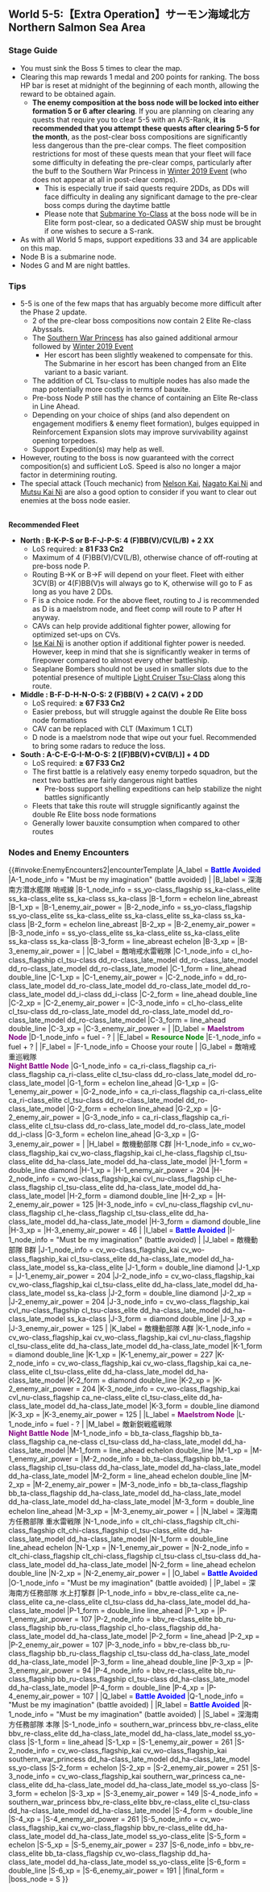 ==World 5-5:【Extra Operation】サーモン海域北方 Northern Salmon Sea Area==
{{LabSortieworld
| map = 5-5 Map.png
| difficulty = ☆☆☆☆☆☆☆☆☆☆☆
| item = {{ammo}}
| exp =  450
| code = 第二次サーモン海戦 ([[wikipedia:Battle_of_the_Eastern_Solomons|Second Battle of the Solomon Sea]])
| jptext = 南方海域に敵の有力な機動部隊の接近が確認された。空母機動部隊を以て、これを迎撃せよ！
| entext = The approach of a powerful enemy task force has been confirmed in southern waters.  Form a carrier task force and intercept it!
| aircon = 
{{AirControlSystem
| Map = 5-5 North
| Fleet = 2(F)BB(V) 2CV(L) 2XX
| Route = B-K-P-S
| AS = 392
| Notes = 35% chance of offrouting if wildcards are (F)BB(V), CV(L) or SS(V).<br/>BBs and CVs are interchangeable.
}} 
{{AirControlSystem
| Map = 5-5 Middle
| Fleet = 2(F)BB(V) 2DD CA(V) XX (XX = CA(V) or CLT)
| Route = B-F-D-H-N-O-S
| AS = 392
| Notes = 
}} 
{{AirControlSystem
| Map = 5-5 South
| Fleet = 2(F)BB(V) 4DD<br/>2(F)BB(V) 2XX 2DD (XX != (F)BB(V) or CV(L))
| Route = A-C-E-G-I-M-O-S
| AS = 392
| Notes = BBs and CVs are interchangeable. If using less than 4 DDs, fleet must have 4 Drum/DLC equipped on 4 ships.
}} 
}}
===Stage Guide===
{{MapBranchingTable
|title = 5-5 Branching Rules
|expand = true
|id = 5-5
|0 -> A/empty, B =  
* Meet '''ANY''' of the following requirements to go to A
** DD ≥ 4
** 4 ships carrying 4 [[Drum Canister]]
** 4 ships carrying 4 [[Daihatsu-class Landing Craft]] (T89 Landing Force and T2 Kami Tank also count)
* Otherwise, go to B

|B -> F/empty, K =
*'''FORCE''' node K if meeting one of the following:
**CV(B) ≥ 3 (CVL doesn't count)
**(F)BB(V) ≥ 4
**CLT ≥ 2
* Go to F if DD ≥ 2
* Otherwise, go to K

|E/resource -> G/night, H = 
*Meet '''ANY''' of the following to go to H
**'''Fast+''' fleet '''and''' DD ≥ 2
**'''Fastest''' fleet
* Otherwise, go to G

|H -> L/storm, N, P = 
*Go to N if the fleet is '''Fastest'''
* Go to P if (F)BB(V)+CV(L/B) ≥ 4
* Go to L if DD ≤ 1
* Otherwise, go to N

|I/empty -> L/storm, M/night = 
* Go to L if (F)BB(V)+CV(B) = 3 and DD ≥ 2
* Otherwise, go to M

|L/storm -> N = *Fixed Route

|M/night -> L/storm, O/empty = 
*'''FORCE''' node O if node L or N was reached in the same sortie
* Go to L if (F)BB(V)+CV(B) ≥ 4
* Go to O if DD ≥ 2
* Otherwise, go to L

|N -> M/night, O/empty = 
*'''FORCE''' node O if node M was reached in the same sortie
* Meet '''ANY''' of the following requirements to go to O
** '''Fast+''' fleet
** Fleet contains AO
* Meet '''ANY''' of the following requirements to go to M
** (F)BB(V)+CVL ≥ 3
** Fleet contains CV(B)
* Otherwise, go to O

|O/empty -> R/empty, S = 
*Random routing if fleet contains SS(V) or fleet LoS is between '''63-67 F33 Cn2'''
*Meet '''ANY''' of the following to go to S
**Pass the LoS check ('''≥ 67 F33 Cn2''')
**'''Fast+''' fleet ('''LoS check is ignored''')
*Otherwise, go to R

|P -> Q/empty, S = 
*Meet '''ANY''' of the following to '''FORCE''' node S ('''LoS check is ignored''')
**'''Fastest''' fleet
**'''Fast+''' fleet '''and''' (F)BB(V)+CV(L/B) ≤ 5
*Random between Q and S if fleet contains SS(V) or (F)BB(V)+CV(L/B) ≥ 5 (65% to S if fleet LoS '''≥ 84 F33 Cn2''')
*Go to S if passing the LoS Check ('''≥ 81 F33 Cn2''')
*Go to Q if LoS '''≤ 73 F33 Cn2'''
*Otherwise, random routing
}}

*You must sink the Boss 5 times to clear the map.
*Clearing this map rewards 1 medal and 200 points for ranking. The boss HP bar is reset at midnight of the beginning of each month, allowing the reward to be obtained again.
**'''The enemy composition at the boss node will be locked into either formation 5 or 6 after clearing'''. If you are planning on clearing any quests that require you to clear 5-5 with an A/S-Rank, '''it is recommended that you attempt these quests after clearing 5-5 for the month''', as the post-clear boss compositions are significantly less dangerous than the pre-clear comps. The fleet composition restrictions for most of these quests mean that your fleet will face some difficulty in defeating the pre-clear comps, particularly after the buff to the Southern War Princess in [[Winter 2019 Event]] (who does not appear at all in post-clear comps).
***This is especially true if said quests require 2DDs, as DDs will face difficulty in dealing any significant damage to the pre-clear boss comps during the daytime battle
***Please note that [[Submarine Yo-Class]] at the boss node will be in Elite form post-clear, so a dedicated OASW ship must be brought if one wishes to secure a S-rank.
*As with all World 5 maps, support expeditions 33 and 34 are applicable on this map.
*Node B is a submarine node.
*Nodes G and M are night battles.

===Tips===
*5-5 is one of the few maps that has arguably become more difficult after the Phase 2 update.
**2 of the pre-clear boss compositions now contain 2 Elite Re-class Abyssals.
**The [[Southern War Princess]] has also gained additional armour followed by [[Winter 2019 Event]]
***Her escort has been slightly weakened to compensate for this. The Submarine in her escort has been changed from an Elite variant to a basic variant.
**The addition of CL Tsu-class to multiple nodes has also made the map potentially more costly in terms of bauxite.
**Pre-boss Node P still has the chance of containing an Elite Re-class in Line Ahead.
**Depending on your choice of ships (and also dependent on engagement modifiers & enemy fleet formation), bulges equipped in Reinforcement Expansion slots may improve survivability against opening torpedoes.
**Support Expedition(s) may help as well.
*However, routing to the boss is now guaranteed with the correct composition(s) and sufficient LoS. Speed is also no longer a major factor in determining routing.
*The special attack (Touch mechanic) from [[Nelson|Nelson Kai]], [[Nagato|Nagato Kai Ni]] and [[Mutsu|Mutsu Kai Ni]] are also a good option to consider if you want to clear out enemies at the boss node easier.

<br/>'''Recommended Fleet'''
*'''North : B-K-P-S or B-F-J-P-S: 4 (F)BB(V)/CV(L/B) + 2 XX'''
**LoS required: '''≥ 81 F33 Cn2'''
**Maximum of 4 (F)BB(V)/CV(L/B), otherwise chance of off-routing at pre-boss node P.
**Routing B->K or B->F will depend on your fleet. Fleet with either 3CV(B) or 4(F)BB(V)s will always go to K, otherwise will go to F as long as you have 2 DDs.
**F is a choice node. For the above fleet, routing to J is recommended as D is a maelstrom node, and fleet comp will route to P after H anyway.
**CAVs can help provide additional fighter power, allowing for optimized set-ups on CVs.
**[[Ise|Ise Kai Ni]] is another option if additional fighter power is needed. However, keep in mind that she is significantly weaker in terms of firepower compared to almost every other battleship.
**Seaplane Bombers should not be used in smaller slots due to the potential presence of multiple [[Light Cruiser Tsu-Class]] along this route.
*'''Middle : B-F-D-H-N-O-S: 2 (F)BB(V) + 2 CA(V) + 2 DD'''
**LoS required: '''≥ 67 F33 Cn2'''
**Easier preboss, but will struggle against the double Re Elite boss node formations
**CAV can be replaced with CLT (Maximum 1 CLT)
**D node is a maelstrom node that wipe out your fuel. Recommended to bring some radars to reduce the loss.
*'''South : A-C-E-G-I-M-O-S: 2 [(F)BB(V)+CV(B/L)] + 4 DD'''
**LoS required: '''≥ 67 F33 Cn2'''
**The first battle is a relatively easy enemy torpedo squadron, but the next two battles are fairly dangerous night battles
***Pre-boss support shelling expeditions can help stabilize the night battles significantly
**Fleets that take this route will struggle significantly against the double Re Elite boss node formations
**Generally lower bauxite consumption when compared to other routes

===Nodes and Enemy Encounters===
{{#invoke:EnemyEncounters2|encounterTemplate
|A_label = '''<span style="color:blue">Battle Avoided</span>'''
|A-1_node_info = "Must be my imagination" (battle avoided)
|
|B_label = 深海南方潜水艦隊 哨戒線
|B-1_node_info = ss_yo-class_flagship ss_ka-class_elite ss_ka-class_elite ss_ka-class ss_ka-class
|B-1_form = echelon line_abreast
|B-1_xp =
|B-1_enemy_air_power =
|B-2_node_info = ss_yo-class_flagship ss_yo-class_elite ss_ka-class_elite ss_ka-class_elite ss_ka-class ss_ka-class
|B-2_form = echelon line_abreast
|B-2_xp =
|B-2_enemy_air_power =
|B-3_node_info = ss_yo-class_elite ss_ka-class_elite ss_ka-class_elite ss_ka-class ss_ka-class
|B-3_form = line_abreast echelon
|B-3_xp =
|B-3_enemy_air_power =
|
|C_label = 敵哨戒水雷戦隊
|C-1_node_info = cl_ho-class_flagship cl_tsu-class dd_ro-class_late_model dd_ro-class_late_model dd_ro-class_late_model dd_ro-class_late_model
|C-1_form = line_ahead double_line
|C-1_xp =
|C-1_enemy_air_power =
|C-2_node_info = dd_ro-class_late_model dd_ro-class_late_model dd_ro-class_late_model dd_ro-class_late_model dd_i-class dd_i-class
|C-2_form = line_ahead double_line
|C-2_xp =
|C-2_enemy_air_power =
|C-3_node_info = cl_ho-class_elite cl_tsu-class dd_ro-class_late_model dd_ro-class_late_model dd_ro-class_late_model dd_ro-class_late_model
|C-3_form = line_ahead double_line
|C-3_xp =
|C-3_enemy_air_power =
|
|D_label = '''<span style="color:purple">Maelstrom Node</span>'''
|D-1_node_info = fuel - ?
|
|E_label = '''<span style="color:green">Resource Node</span>'''
|E-1_node_info = fuel + ?
|
|F_label = 
|F-1_node_info = Choose your route
|
|G_label = 敵哨戒重巡戦隊<br>'''<span style="color:purple">Night Battle Node</span>'''
|G-1_node_info = ca_ri-class_flagship ca_ri-class_flagship ca_ri-class_elite cl_tsu-class dd_ro-class_late_model dd_ro-class_late_model
|G-1_form = echelon line_ahead
|G-1_xp =
|G-1_enemy_air_power =
|G-2_node_info = ca_ri-class_flagship ca_ri-class_elite ca_ri-class_elite cl_tsu-class dd_ro-class_late_model dd_ro-class_late_model
|G-2_form = echelon line_ahead
|G-2_xp =
|G-2_enemy_air_power =
|G-3_node_info = ca_ri-class_flagship ca_ri-class_elite cl_tsu-class dd_ro-class_late_model dd_ro-class_late_model dd_i-class
|G-3_form = echelon line_ahead
|G-3_xp =
|G-3_enemy_air_power =
|
|H_label = 敵機動部隊 C群
|H-1_node_info = cv_wo-class_flagship_kai cv_wo-class_flagship_kai cl_he-class_flagship cl_tsu-class_elite dd_ha-class_late_model dd_ha-class_late_model
|H-1_form = double_line diamond
|H-1_xp =
|H-1_enemy_air_power = 204
|H-2_node_info = cv_wo-class_flagship_kai cvl_nu-class_flagship cl_he-class_flagship cl_tsu-class_elite dd_ha-class_late_model dd_ha-class_late_model
|H-2_form = diamond double_line
|H-2_xp =
|H-2_enemy_air_power = 125
|H-3_node_info = cvl_nu-class_flagship cvl_nu-class_flagship cl_he-class_flagship cl_tsu-class_elite dd_ha-class_late_model dd_ha-class_late_model
|H-3_form = diamond double_line
|H-3_xp =
|H-3_enemy_air_power = 46
|
|I_label = '''<span style="color:blue">Battle Avoided</span>'''
|I-1_node_info = "Must be my imagination" (battle avoided)
|
|J_label = 敵機動部隊 B群
|J-1_node_info = cv_wo-class_flagship_kai cv_wo-class_flagship_kai cl_tsu-class_elite dd_ha-class_late_model dd_ha-class_late_model ss_ka-class_elite
|J-1_form = double_line diamond
|J-1_xp =
|J-1_enemy_air_power = 204
|J-2_node_info = cv_wo-class_flagship_kai cv_wo-class_flagship_kai cl_tsu-class_elite dd_ha-class_late_model dd_ha-class_late_model ss_ka-class
|J-2_form = double_line diamond
|J-2_xp =
|J-2_enemy_air_power = 204
|J-3_node_info = cv_wo-class_flagship_kai cvl_nu-class_flagship cl_tsu-class_elite dd_ha-class_late_model dd_ha-class_late_model ss_ka-class
|J-3_form = diamond double_line
|J-3_xp =
|J-3_enemy_air_power = 125
|
|K_label = 敵機動部隊 A群
|K-1_node_info = cv_wo-class_flagship_kai cv_wo-class_flagship_kai cvl_nu-class_flagship cl_tsu-class_elite dd_ha-class_late_model dd_ha-class_late_model
|K-1_form = diamond double_line
|K-1_xp =
|K-1_enemy_air_power = 227
|K-2_node_info = cv_wo-class_flagship_kai cv_wo-class_flagship_kai ca_ne-class_elite cl_tsu-class_elite dd_ha-class_late_model dd_ha-class_late_model
|K-2_form = diamond double_line
|K-2_xp =
|K-2_enemy_air_power = 204
|K-3_node_info = cv_wo-class_flagship_kai cvl_nu-class_flagship ca_ne-class_elite cl_tsu-class_elite dd_ha-class_late_model dd_ha-class_late_model
|K-3_form = double_line diamond
|K-3_xp =
|K-3_enemy_air_power = 125
|
|L_label = '''<span style="color:purple">Maelstrom Node</span>'''
|L-1_node_info = fuel - ?
|
|M_label = 敵新鋭戦艦戦隊<br>'''<span style="color:purple">Night Battle Node</span>'''
|M-1_node_info = bb_ta-class_flagship bb_ta-class_flagship ca_ne-class cl_tsu-class dd_ha-class_late_model dd_ha-class_late_model
|M-1_form = line_ahead echelon double_line
|M-1_xp =
|M-1_enemy_air_power =
|M-2_node_info = bb_ta-class_flagship bb_ta-class_flagship cl_tsu-class dd_ha-class_late_model dd_ha-class_late_model dd_ha-class_late_model
|M-2_form = line_ahead echelon double_line
|M-2_xp =
|M-2_enemy_air_power =
|M-3_node_info = bb_ta-class_flagship bb_ta-class_flagship dd_ha-class_late_model dd_ha-class_late_model dd_ha-class_late_model dd_ha-class_late_model
|M-3_form = double_line echelon line_ahead
|M-3_xp =
|M-3_enemy_air_power =
|
|N_label = 深海南方任務部隊 重水雷戦隊
|N-1_node_info = clt_chi-class_flagship clt_chi-class_flagship clt_chi-class_flagship cl_tsu-class_elite dd_ha-class_late_model dd_ha-class_late_model
|N-1_form = double_line line_ahead echelon
|N-1_xp =
|N-1_enemy_air_power =
|N-2_node_info = clt_chi-class_flagship clt_chi-class_flagship cl_tsu-class cl_tsu-class dd_ha-class_late_model dd_ha-class_late_model
|N-2_form = line_ahead echelon double_line
|N-2_xp =
|N-2_enemy_air_power =
|
|O_label = '''<span style="color:blue">Battle Avoided</span>'''
|O-1_node_info = "Must be my imagination" (battle avoided)
|
|P_label = 深海南方任務部隊 水上打撃群
|P-1_node_info = bbv_re-class_elite ca_ne-class_elite ca_ne-class_elite cl_tsu-class dd_ha-class_late_model dd_ha-class_late_model
|P-1_form = double_line line_ahead
|P-1_xp =
|P-1_enemy_air_power = 107
|P-2_node_info = bbv_re-class_elite bb_ru-class_flagship bb_ru-class_flagship cl_ho-class_flagship dd_ha-class_late_model dd_ha-class_late_model
|P-2_form = line_ahead
|P-2_xp =
|P-2_enemy_air_power = 107
|P-3_node_info = bbv_re-class bb_ru-class_flagship bb_ru-class_flagship cl_tsu-class dd_ha-class_late_model dd_ha-class_late_model
|P-3_form = line_ahead double_line
|P-3_xp =
|P-3_enemy_air_power = 94
|P-4_node_info = bbv_re-class_elite bb_ru-class_flagship bb_ru-class_flagship cl_tsu-class dd_ha-class_late_model dd_ha-class_late_model
|P-4_form = double_line
|P-4_xp =
|P-4_enemy_air_power = 107
|
|Q_label = '''<span style="color:blue">Battle Avoided</span>'''
|Q-1_node_info = "Must be my imagination" (battle avoided)
|
|R_label = '''<span style="color:blue">Battle Avoided</span>'''
|R-1_node_info = "Must be my imagination" (battle avoided)
|
|S_label = 深海南方任務部隊 本隊
|S-1_node_info = southern_war_princess bbv_re-class_elite bbv_re-class_elite dd_ha-class_late_model dd_ha-class_late_model ss_yo-class
|S-1_form = line_ahead
|S-1_xp =
|S-1_enemy_air_power = 261
|S-2_node_info = cv_wo-class_flagship_kai cv_wo-class_flagship_kai southern_war_princess dd_ha-class_late_model dd_ha-class_late_model ss_yo-class
|S-2_form = echelon
|S-2_xp =
|S-2_enemy_air_power = 251
|S-3_node_info = cv_wo-class_flagship_kai southern_war_princess ca_ne-class_elite dd_ha-class_late_model dd_ha-class_late_model ss_yo-class
|S-3_form = echelon
|S-3_xp =
|S-3_enemy_air_power = 149
|S-4_node_info = southern_war_princess bbv_re-class_elite bbv_re-class_elite cl_tsu-class dd_ha-class_late_model dd_ha-class_late_model
|S-4_form = double_line
|S-4_xp =
|S-4_enemy_air_power = 261
|S-5_node_info = cv_wo-class_flagship_kai cv_wo-class_flagship bbv_re-class_elite dd_ha-class_late_model dd_ha-class_late_model ss_yo-class_elite
|S-5_form = echelon
|S-5_xp =
|S-5_enemy_air_power = 237
|S-6_node_info = bbv_re-class_elite bb_ta-class_flagship cv_wo-class_flagship dd_ha-class_late_model dd_ha-class_late_model ss_yo-class_elite
|S-6_form = double_line
|S-6_xp =
|S-6_enemy_air_power = 191
|
|final_form = 
|boss_node = S
}}

{{:{{BASEPAGENAME}}/5-5/Drop list}}